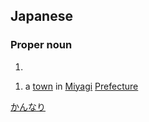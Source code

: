 ==Japanese==

===Proper noun===
{{ja-kanjitab|か|なり}}
{{ja-pos|proper|かなり}}

# {{surname|lang=ja|sort=かなり}}

{{wikipedia|lang=ja|金成町}}
{{ja-kanjitab|かん|なり}}
{{ja-pos|proper|かんなり}}

# a [[town]] in [[Miyagi]] [[prefecture|Prefecture]]

[[Category:ja:Japan|かんなり]]